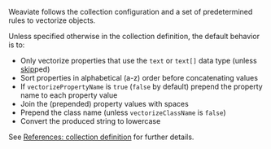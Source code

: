 Weaviate follows the collection configuration and a set of predetermined rules to vectorize objects.
<br/>

Unless specified otherwise in the collection definition, the default behavior is to:
<br/>

- Only vectorize properties that use the `text` or `text[]` data type (unless [skip](/developers/weaviate/manage-data/collections#property-level-module-settings)ped)
- Sort properties in alphabetical (a-z) order before concatenating values
- If `vectorizePropertyName` is `true` (`false` by default) prepend the property name to each property value
- Join the (prepended) property values with spaces
- Prepend the class name (unless `vectorizeClassName` is `false`)
- Convert the produced string to lowercase

See [References: collection definition](/developers/weaviate/config-refs/schema/) for further details.
